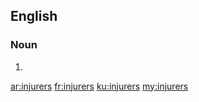 ==English==

===Noun===
{{head|en|noun plural form}}

# {{plural of|injurer|lang=en}}

[[ar:injurers]]
[[fr:injurers]]
[[ku:injurers]]
[[my:injurers]]